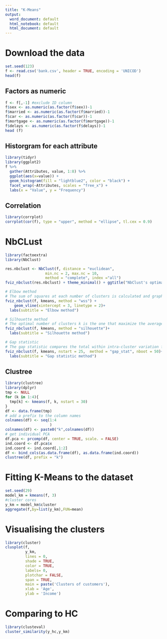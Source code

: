---
title: "K-Means"
output:
  word_document: default
  html_notebook: default
  html_document: default
---

# Download the data
```{r}
set.seed(123)
f <- read.csv('bank.csv', header = TRUE, encoding = 'UNICOD')
head(f)
```

## Factors as numeric
```{r}
f <- f[,-1] #exclude ID column
f$sex <- as.numeric(as.factor(f$sex))-1
f$married <- as.numeric(as.factor(f$married))-1
f$car <- as.numeric(as.factor(f$car))-1
f$mortgage <- as.numeric(as.factor(f$mortgage))-1
f$delays <- as.numeric(as.factor(f$delays))-1
head (f)
```

## Historgram for each attribute
```{r}
library(tidyr)
library(ggplot2)
f %>% 
  gather(Attributes, value, 1:8) %>% 
  ggplot(aes(x=value)) +
  geom_histogram(fill = "lightblue2", color = "black") + 
  facet_wrap(~Attributes, scales = "free_x") +
  labs(x = "Value", y = "Frequency")
```

## Correlation
```{r}
library(corrplot)
corrplot(cor(f), type = "upper", method = "ellipse", tl.cex = 0.9)
```

# NbCLust
```{r}
library(factoextra)
library(NbClust)

res.nbclust <- NbClust(f, distance = "euclidean",
                  min.nc = 2, max.nc = 10, 
                  method = "complete", index ="all")
fviz_nbclust(res.nbclust) + theme_minimal() + ggtitle("NbClust's optimal number of clusters")

# Elbow method
# The sum of squares at each number of clusters is calculated and graphed, and the user looks for a change of slope from steep to shallow (an elbow) to determine the optimal number of clusters.
fviz_nbclust(f, kmeans, method = "wss") +
    geom_vline(xintercept = 3, linetype = 2)+
  labs(subtitle = "Elbow method")

# Silhouette method
# The optimal number of clusters k is the one that maximize the average silhouette over a range of possible values for k.
fviz_nbclust(f, kmeans, method = "silhouette")+
  labs(subtitle = "Silhouette method")

# Gap statistic
# The gap statistic compares the total within intra-cluster variation for different values of k with their expected values under null reference distribution of the data. The estimate of the optimal clusters will be value that maximize the gap statistic. This means that the clustering structure is far away from the random uniform distribution of points.
fviz_nbclust(f, kmeans, nstart = 25,  method = "gap_stat", nboot = 50)+
  labs(subtitle = "Gap statistic method")
```

## Clustree
```{r}
library(clustree)
library(dplyr)
tmp <- NULL
for (k in 1:4){
  tmp[k] <- kmeans(f, k, nstart = 30)
}
df <- data.frame(tmp)
# add a prefix to the column names
colnames(df) <- seq(1:4
                    )
colnames(df) <- paste0("k",colnames(df))
# get individual PCA
df.pca <- prcomp(df, center = TRUE, scale. = FALSE)
ind.coord <- df.pca$x
ind.coord <- ind.coord[,1:2]
df <- bind_cols(as.data.frame(df), as.data.frame(ind.coord))
clustree(df, prefix = "k")
```

# Fitting K-Means to the dataset
```{r}
set.seed(29)
model_km = kmeans(f, 3)
#cluster cores
y_km = model_km$cluster
aggregate(f,by=list(y_km),FUN=mean)
```

# Visualising the clusters
```{r}
library(cluster)
clusplot(f,
         y_km,
         lines = 0,
         shade = TRUE,
         color = TRUE,
         labels= 0,
         plotchar = FALSE,
         span = TRUE,
         main = paste('Clusters of customers'),
         xlab = 'Age',
         ylab = 'Income')
```

# Comparing to HC
```{r}
library(clusteval)
cluster_similarity(y_hc,y_km)
```